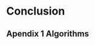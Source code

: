 # Conclusion

## Apendix 1 Algorithms

\newcommand\mycommfont[1]{\small\ttfamily\textcolor{olive}{#1}}
\SetCommentSty{mycommfont}
\begin{algorithm}[H]
\DontPrintSemicolon
\SetAlgoLined
\SetKwInOut{Input}{Input}
\SetKwInOut{Output}{Output}
\Input{Steps to play $T$, Synchronization parameter $m$.}
\Output{Return $G$ (accumulated reward).}
\BlankLine
\SetKwFunction{computeForestFire}{computeForestFire}
\SetKwFunction{policy}{policy}
\SetKwFunction{updatePosition}{updatePosition}
\SetKwFunction{applyEffect}{applyEffect}
\SetKwFunction{getReward}{getReward}

Initialize: Automaton Grid $C_{i \times j}$

Initialize: Helicopter $H$: $H = (row, col): row \in \{1,...,i\}, col \in \{1,...,j\}$

$G \longleftarrow 0$

$k \longleftarrow m$

\For{1, ..., $T$}{
    \eIf{$k$ has value $0$}{
      $C_{i \times j} \longleftarrow \computeForestFire(C_{i \times j})$
      
      $k \longleftarrow m$
    }{
      $k \longleftarrow k - 1 $
    }
    $a \longleftarrow \policy(C_{i \times j},H,m)$
    
    $H \longleftarrow \updatePosition(H,a)$
    
    $C_{i \times j} \longleftarrow \applyEffect(C_{i \times j},H)$
    
    $r \longleftarrow \getReward(C_{i \times j})$
    
    $G \longleftarrow G + r$;
}
\caption{Agent-Environment interactions.}
\end{algorithm}

\newpage

\begin{algorithm}[H]

\DontPrintSemicolon
\SetAlgoLined
\SetKwInOut{Input}{Input}
\SetKwInOut{Output}{Output}
\Input{Steps to play $T$, \emph{Environment} and \emph{Agent} objects.}
\Output{Return $G$ (accumulated reward).}
\BlankLine
\SetKwFunction{Environment}{Environment}
\SetKwFunction{Agent}{Agent}

\tcc{Commonly used names: $s$ and $s'$ for current and new states, $a$ for action and $r$ for reward.}
\tcc{Environment object is reset to starting state, it returns the first observation}

$s \longleftarrow \Environment.reset()$

$G \longleftarrow 0$

$FALSE \longleftarrow terminationSignal$

\For{1, ..., $T$}{
    \eIf{$terminationSignal$}{
    
            \tcc{The episode is over, reset Environment again.}
            
            $s' \longleftarrow \Environment.reset()$
            
            $r \longleftarrow 0$
    }{
            $a \longleftarrow \Agent.policy(s)$
    
            $stepData \longleftarrow \Environment.step(a)$
    
            $s' \longleftarrow stepData[0]$
    
            $r \longleftarrow stepData[1]$
            
            $terminationSignal \longleftarrow stepData[2]$
    }
       
    $G \longleftarrow G + r$

    $s \longleftarrow s'$
}
\caption{Agent-Environment interactions following Open AI Gym API.}
\end{algorithm}

\newpage

\begin{algorithm}[H]
\DontPrintSemicolon
\SetAlgoLined
\SetKwInOut{Input}{Input}
\SetKwInOut{Output}{Output}
\Input{Total iterations $T$ to train $Q$ network.}
\Output{Trained $Q$ network with weights $\theta$.}
\BlankLine
\SetKwFunction{Environment}{Environment}

Initialize replay memory $D$ to capacity $N$

Initialize policy network $Q$ with random weights $\theta$

Initialize target network $\hat{Q}$ with weights $\theta^-$ such that 
$\theta^- = \theta$

Get initial observation: $s \longleftarrow \Environment.reset()$

\For{t=1, ..., T}{

	With probability $\epsilon$: select random action $a$

	Otherwise select: $a \longleftarrow \underset {a'} {\argmax}\ Q(s,a';\theta)$
	
	Execute $\Environment.step(a)$ to obtain reward $r$, and next observation $s'$
	
	Store transition $(s,a,r,s')$ in $D$
	
	Sample a minibatch of transitions $(s_i,a_i,r_i,s'_i)$ from $D$
	
$
  y_i \longleftarrow \begin{cases}
               			r_i \text{\quad If the episode was over at iteration }i\\
               			r_i + \gamma \underset {a'} {\max}\ \hat{Q}\ (s'_i,a';\theta^-) \text{\quad Otherwise}
            		\end{cases}
$
	
	Perform optimization step on $\Big( y_i - Q(s_i,a_i;\theta) \Big)^2$ with respect to $\theta$ 
	
	Every $C$ steps synchronize networks weights: $\theta^- = \theta$
	
	\eIf{Episode was done at iteration t}{	
		$s \longleftarrow \Environment.reset()$
				
	}{
		
		$s \longleftarrow s' $
	}	
}
\caption{Deep Q-networks (DQN) using Open AI Gym API.}
\end{algorithm}


